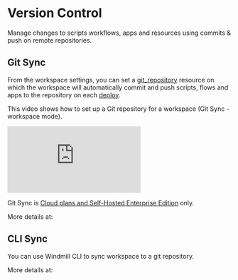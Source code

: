 
# Version Control

Manage changes to scripts workflows, apps and resources using commits & push on remote repositories.

## Git Sync

From the workspace settings, you can set a [git_repository](../../integrations/git_repository.mdx) resource on which the workspace will automatically commit and push scripts, flows and apps to the repository on each [deploy](../../core_concepts/0_draft_and_deploy/index.mdx).

This video shows how to set up a Git repository for a workspace (Git Sync - workspace mode).

<iframe
	style={{ aspectRatio: '16/9' }}
	src="https://www.youtube.com/embed/tmYcrfc_mAc?vq=hd1080"
	title="Git Sync"
	frameBorder="0"
	allow="accelerometer; autoplay; clipboard-write; encrypted-media; gyroscope; picture-in-picture; web-share"
	allowFullScreen
	className="border-2 rounded-xl object-cover w-full dark:border-gray-800"
></iframe>

<br />

Git Sync is [Cloud plans and Self-Hosted Enterprise Edition](/pricing) only.

More details at:

<div className="grid grid-cols-2 gap-6 mb-4">
	<DocCard
		title="Git Sync"
		description="Connect the Windmill workspace to a Git repository to automatically commit and push scripts, flows and apps to the repository on each deploy."
		href="/docs/advanced/git_sync"
	/>
</div>

## CLI Sync

You can use Windmill CLI to sync workspace to a git repository.

More details at:

<div className="grid grid-cols-2 gap-6 mb-4">
	<DocCard
		title="Command-Line Interface - Sync"
		description="Synchronize folders & git repositories to a Windmill instance"
		href="/docs/advanced/cli/sync"
	/>
</div>
